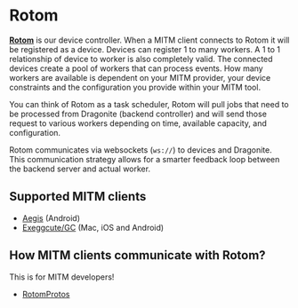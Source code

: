 # Rotom

[**Rotom**](https://github.com/UnownHash/Rotom/) is our device controller. When a MITM client connects to Rotom it will be registered as a device. Devices can register 1 to many workers. A 1 to 1 relationship of device to worker is also completely valid. The connected devices create a pool of workers that can process events. How many workers are available is dependent on your MITM provider, your device constraints and the configuration you provide within your MITM tool.

You can think of Rotom as a task scheduler, Rotom will pull jobs that need to be processed from Dragonite (backend controller) and will send those request to various workers depending on time, available capacity, and configuration.

Rotom communicates via websockets (`ws://`) to devices and Dragonite. This communication strategy allows for a smarter feedback loop between the backend server and actual worker.

## Supported MITM clients

-   [Aegis](https://pokemod.dev/mapping) (Android)
-   [Exeggcute/GC](https://jorgschulze73.github.io/gc-docs/) (Mac, iOS and Android)

## How MITM clients communicate with Rotom?

This is for MITM developers!

-   [RotomProtos](https://github.com/UnownHash/RotomProtos)

